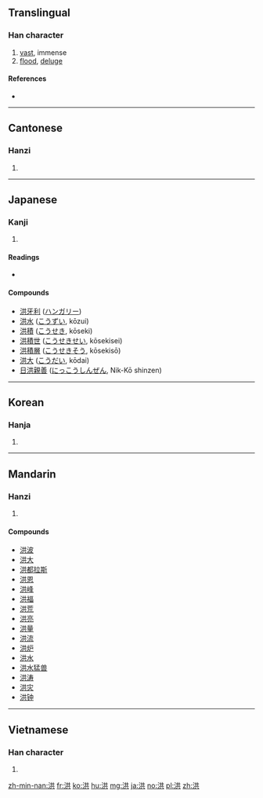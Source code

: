 {{also|洚}}
==Translingual==

===Han character===
{{Han char|rn=85|rad=水|as=06|sn=9|four=34181|canj=ETC}}

# [[vast]], immense
# [[flood]], [[deluge]]

====References====
* {{Han ref|kx=0621.210|dkj=17402|dj=1017.130|hdz=31602.040|uh=6D2A|ud=27946|bh=AC78|bd=44152}}

----

==Cantonese==

===Hanzi===
{{yue-hanzi|jyut=hung4|y=hung4}}

# {{defn|lang=yue|sort=水06}}

----

==Japanese==

===Kanji===
{{ja-kanji|grade=c|rs=水06}}

# {{defn|lang=ja|sort=水06}}

====Readings====
* {{ja-readings|goon=[[ぐ]] (gu) {{non-joyo-reading}}|kanon=[[こう]] (kō)|kun=[[おおみず]] (ōmizu)}}

====Compounds====
* [[洪牙利]] ([[ハンガリー]])
* [[洪水]] ([[こうずい]], kōzui)
* [[洪積]] ([[こうせき]], kōseki)
* [[洪積世]] ([[こうせきせい]], kōsekisei)
* [[洪積層]] ([[こうせきそう]], kōsekisō)
* [[洪大]] ([[こうだい]], kōdai)
* [[日洪親善]] ([[にっこうしんぜん]], Nik-Kō shinzen)

----

==Korean==

===Hanja===
{{ko-hanja|hangeul=홍|eumhun=|rv=hong|mr=hong|y=hong}}

# {{defn|lang=ko|sort=水06}}

----

==Mandarin==

===Hanzi===
{{cmn-hanzi|pin=[[hóng]] ([[hong2]])|wg=hung<sup>2</sup>}}

# {{defn|lang=cmn|sort=水06}}

====Compounds====
* [[洪波]]
* [[洪大]]
* [[洪都拉斯]]
* [[洪恩]]
* [[洪峰]]
* [[洪福]]
* [[洪荒]]
* [[洪亮]]
* [[洪量]]
* [[洪流]]
* [[洪炉]]
* [[洪水]]
* [[洪水猛兽]]
* [[洪涛]]
* [[洪灾]]
* [[洪钟]]

----

==Vietnamese==

===Han character===
{{vi-hantu|[[hồng]], [[hòng]]|rs=水06}}

# {{defn|lang=vi|sort=水06}}

[[zh-min-nan:洪]]
[[fr:洪]]
[[ko:洪]]
[[hu:洪]]
[[mg:洪]]
[[ja:洪]]
[[no:洪]]
[[pl:洪]]
[[zh:洪]]